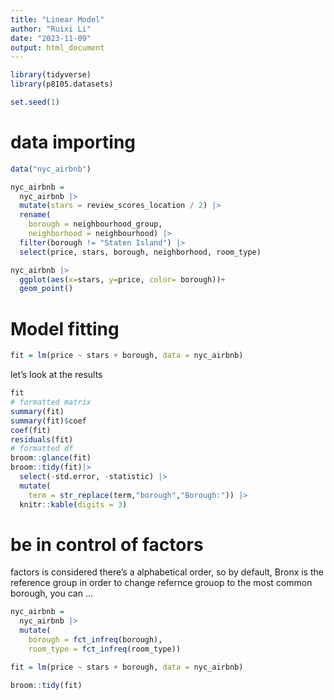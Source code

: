 ```yaml
---
title: "Linear Model"
author: "Ruixi Li"
date: "2023-11-09"
output: html_document
---
```


```r
library(tidyverse)
library(p8105.datasets)

set.seed(1)
```

# data importing

```r
data("nyc_airbnb")

nyc_airbnb = 
  nyc_airbnb |> 
  mutate(stars = review_scores_location / 2) |> 
  rename(
    borough = neighbourhood_group,
    neighborhood = neighbourhood) |> 
  filter(borough != "Staten Island") |> 
  select(price, stars, borough, neighborhood, room_type)
```

```r
nyc_airbnb |>
  ggplot(aes(x=stars, y=price, color= borough))+
  geom_point()
```


# Model fitting

```r
fit = lm(price ~ stars + borough, data = nyc_airbnb)
```

let's look at the results

```r
fit
# formatted matrix
summary(fit)
summary(fit)$coef
coef(fit)
residuals(fit)
# formatted df
broom::glance(fit)
broom::tidy(fit)|>
  select(-std.error, -statistic) |>
  mutate(
    term = str_replace(term,"borough","Borough:")) |>
  knitr::kable(digits = 3)
```

# be in control of factors

factors is considered there's a alphabetical order, so by default, Bronx is the reference group
in order to change refernce grouop to the most common borough, you can ...

```r
nyc_airbnb = 
  nyc_airbnb |> 
  mutate(
    borough = fct_infreq(borough),
    room_type = fct_infreq(room_type))

fit = lm(price ~ stars + borough, data = nyc_airbnb)

broom::tidy(fit)
```


